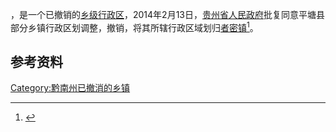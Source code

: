 '''{{PAGENAMEBASE}}'''，是{{PRC admin/fullname|52/27/27}}一个已撤销的[[乡级行政区|乡级行政区]]，2014年2月13日，[[贵州省人民政府|贵州省人民政府]]批复同意平塘县部分乡镇行政区划调整，撤销{{PAGENAMEBASE}}，将其所辖行政区域划归[[者密镇|者密镇]]<ref>{{Cite web|title=省人民政府关于同意平塘县部分乡镇行政区划调整的批复（黔府函〔2014〕26号）|url=http://www.gzgov.gov.cn/xxgk/jbxxgk/fgwj/zfwj/qfh/201507/t20150703_298190.html|accessdate=2017-09-01|archive-url=https://web.archive.org/web/20170831042532/http://www.gzgov.gov.cn/xxgk/jbxxgk/fgwj/zfwj/qfh/201507/t20150703_298190.html|archive-date=2017-08-31|dead-url=no}}</ref>。

== 参考资料 ==

{{reflist}}

{{行政区划小作品}}

[[Category:黔南州已撤消的乡镇|Category:黔南州已撤消的乡镇]]